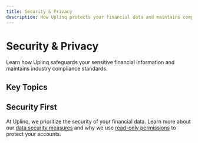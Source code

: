 ```yaml
---
title: Security & Privacy
description: How Uplinq protects your financial data and maintains compliance
---
```


# Security & Privacy

Learn how Uplinq safeguards your sensitive financial information and maintains industry compliance standards.

## Key Topics

<Cards>
  <Card title="Data Security at Uplinq" href="/docs/security-privacy/data-security" icon="lock" />
  <Card title="Understanding Read-Only Permissions" href="/docs/security-privacy/read-only-permissions" icon="eye" />
  <Card title="Privacy Policy Overview" href="/docs/security-privacy/privacy-policy" icon="file-text" />
  <Card title="Compliance Certifications" href="/docs/security-privacy/compliance" icon="award" />
</Cards>

## Security First

At Uplinq, we prioritize the security of your financial data. Learn more about our [data security measures](/docs/security-privacy/data-security) and why we use [read-only permissions](/docs/security-privacy/read-only-permissions) to protect your accounts.